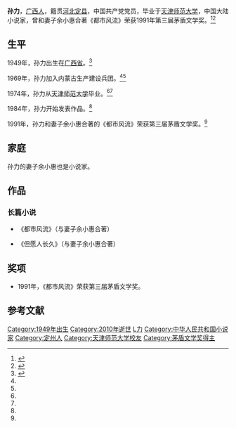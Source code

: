 {{Otheruses|subject=中国大陆小说家孙力|other=其他同名条目|孙力}}
{{Infobox writer
| 图像     = 
| 图像说明 = 
| 姓名     = 孙力
| 笔名     = 
| 原名     = 孙胜利
| 出生     = {{birth date|1949|10|16}}
| 出生地点 = {{ROC}}[[廣西省_(中華民國)|广西省]]
| 逝世     = {{death date and age|2010|5|9|1949|10|16}}
| 逝世地点 = {{PRC}}[[天津市|天津市]]
| 职业     = 小说家
| 种族     = 汉族
| 语言     = 中文
| 母校     = [[天津师范大学|天津师范大学]]中文系
| 创作时期 = 1984年—2010年
| 体裁     = 小说
| 主题     = 
| 文学运动 = 
| 代表作   = 《都市风流》
| 父母     = 
| 配偶     = 余小惠<!--{{marriage|姓名|年份}} -->
| 伴侣     = 
| 子女     = 
| 亲属     = 
| 受影响于 = 
| 施影响于 = 
| 奖项     = {{Awards|award=第三届茅盾文学奖 |year=1991年 |title=《都市风流》 }}<!--  {{Awards|award= |year= |title= }} -->
| 官方网站 = <!--  {{URL|website}} -->
| 签名     =  <!--不需要加[[file:|128px]] -->
}}
'''孙力'''{{BD|1949年|10月16日|2010年|5月9日|catIdx=S孙}}，[[广西壮族自治区|广西人]]，籍贯[[河北省|河北]][[定县|定县]]，中国共产党党员，毕业于[[天津师范大学|天津师范大学]]，中国大陆小说家，曾和妻子余小惠合著《都市风流》荣获1991年第三届茅盾文学奖。<ref name="fish">{{cite web |url=http://www.chinawriter.com.cn/zxhy/member/3819.shtml |title=孙力 (1949～2010) |date=2010-05-09 |accessdate=2013-12-09 |work=中国作家网 |archive-date=2016-12-20 |archive-url=https://web.archive.org/web/20161220102011/http://www.chinawriter.com.cn/zxhy/member/3819.shtml |dead-url=yes }}</ref><ref name="dang">{{cite web |url=http://news.163.com/10/0511/10/66D714AH00014AED.html |title=追忆孙力：办最好的报纸 做最好的报人 |date=2010-05-11 |accessdate=2013-12-09 |work=网易 |archive-url=https://web.archive.org/web/20160304131221/http://news.163.com/10/0511/10/66D714AH00014AED.html |archive-date=2016-03-04 |dead-url=yes }}</ref>

==生平==
1949年，孙力出生在[[廣西省_(中華民國)|广西省]]。<ref name="bee">{{cite web |url=http://news.xinmin.cn/rollnews/2010/05/10/4819516.html |title=悼 著名当代作家孙力同志逝世 享年61岁(图) |accessdate=2013-12-09 |date=2010-05-10 |work=新民网 |archive-date=2016-12-21 |archive-url=https://web.archive.org/web/20161221155834/http://news.xinmin.cn/rollnews/2010/05/10/4819516.html |dead-url=no }}</ref>

1969年，孙力加入内蒙古生产建设兵团。<ref name="fish"/><ref name="bee"/>

1974年，孙力从[[天津师范大学|天津师范大学]]毕业。<ref name="fish"/><ref name="bee"/>

1984年，孙力开始发表作品。<ref name="bee"/>

1991年，孙力和妻子余小惠合著的《都市风流》荣获第三届茅盾文学奖。<ref name="bee"/>

==家庭==
孙力的妻子余小惠也是小说家。

==作品==
===长篇小说===
*《都市风流》（与妻子余小惠合著）

*《但愿人长久》（与妻子余小惠合著）

==奖项==
* 1991年，《都市风流》荣获第三届茅盾文学奖。

==参考文献==
{{reflist}}

{{茅盾文学奖|第三屆}}
{{庄重文文学奖}}

{{Authority control}}
{{DEFAULTSORT:Sun孙}}
[[Category:1949年出生|Category:1949年出生]]
[[Category:2010年逝世|Category:2010年逝世]]
[[Category:孙姓|L力]]
[[Category:中华人民共和国小说家|Category:中华人民共和国小说家]]
[[Category:定州人|Category:定州人]]
[[Category:天津师范大学校友|Category:天津师范大学校友]]
[[Category:茅盾文学奖得主|Category:茅盾文学奖得主]]